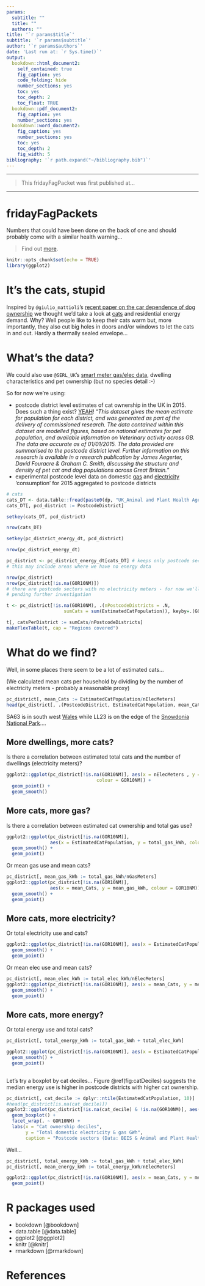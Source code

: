 ```yaml
---
params:
  subtitle: ""
  title: ""
  authors: ""
title: '`r params$title`'
subtitle: '`r params$subtitle`'
author: '`r params$authors`'
date: 'Last run at: `r Sys.time()`'
output:
  bookdown::html_document2:
    self_contained: true
    fig_caption: yes
    code_folding: hide
    number_sections: yes
    toc: yes
    toc_depth: 2
    toc_float: TRUE
  bookdown::pdf_document2:
    fig_caption: yes
    number_sections: yes
  bookdown::word_document2:
    fig_caption: yes
    number_sections: yes
    toc: yes
    toc_depth: 2
    fig_width: 5
bibliography: '`r path.expand("~/bibliography.bib")`'
---
```


<hr>

>This fridayFagPacket was first published at...

<hr>

# fridayFagPackets

Numbers that could have been done on the back of one and should probably come with a similar health warning...

>Find out [more](https://dataknut.github.io/fridayFagPackets/).

```r
knitr::opts_chunk$set(echo = TRUE)
library(ggplot2)

```

# It's the cats, stupid
Inspired by `@giulio_mattioli`'s [recent paper on the car dependence of dog ownership](https://twitter.com/giulio_mattioli/status/1466361022747455492) we thought we'd take a look at [cats](https://twitter.com/giulio_mattioli/status/1466710752606179331) and residential energy demand. Why? Well people like to keep their cats warm but, more importantly, they also cut big holes in doors and/or windows to let the cats in and out. Hardly a thermally sealed envelope...

# What's the data?

We could also use `@SERL_UK`'s [smart meter gas/elec data](https://twitter.com/dataknut/status/1466712963222540289?s=20), dwelling characteristics and pet ownership (but no species detail :-) 

So for now we're using:

 * postcode district level estimates of cat ownership in the UK in 2015. Does such a thing exist? [YEAH](https://data.gov.uk/dataset/febd29ff-7e7d-4f82-9908-031f7f0e0860/cat-population-per-postcode-district)! "_This dataset gives the mean estimate for population for each district, and was generated as part of the delivery of commissioned research. The data contained within this dataset are modelled figures, based on national estimates for pet population, and available information on Veterinary activity across GB. The data are accurate as of 01/01/2015. The data provided are summarised to the postcode district level. Further information on this research is available in a research publication by James Aegerter, David Fouracre & Graham C. Smith, discussing the structure and density of pet cat and dog populations across Great Britain._"
 * experimental postcode level data on domestic  [gas](https://www.gov.uk/government/collections/sub-national-gas-consumption-data) and [electricity](https://www.gov.uk/government/collections/sub-national-electricity-consumption-data) 'consumption' for 2015 aggregated to postcode districts

```r

# cats
cats_DT <- data.table::fread(paste0(dp, "UK_Animal and Plant Health Agency/APHA0372-Cat_Density_Postcode_District.csv"))
cats_DT[, pcd_district := PostcodeDistrict]

setkey(cats_DT, pcd_district)

nrow(cats_DT)

setkey(pc_district_energy_dt, pcd_district)

nrow(pc_district_energy_dt)

pc_district <- pc_district_energy_dt[cats_DT] # keeps only postcode sectors where we have cat data
# this may include areas where we have no energy data

nrow(pc_district)
nrow(pc_district[!is.na(GOR10NM)])
# there are postcode sectors with no electricity meters - for now we'll remove them
# pending further investigation

t <- pc_district[!is.na(GOR10NM), .(nPostcodeDistricts = .N,
                     sumCats = sum(EstimatedCatPopulation)), keyby=.(GOR10NM)]

t[, catsPerDistrict := sumCats/nPostcodeDistricts]
makeFlexTable(t, cap = "Regions covered")
```

# What do we find?

Well, in some places there seem to be a lot of estimated cats...

(We calculated mean cats per household by dividing by the number of electricity meters - probably a reasonable proxy)

```r
pc_district[, mean_Cats := EstimatedCatPopulation/nElecMeters]
head(pc_district[, .(PostcodeDistrict, EstimatedCatPopulation, mean_Cats, nPostcodes, nElecMeters)][order(-mean_Cats)])
```
SA63 is in south west [Wales](https://www.google.co.uk/maps/place/Clarbeston+Road+SA63/@51.8852685,-4.9147384,12z/data=!3m1!4b1!4m5!3m4!1s0x4868d5805b12efe5:0xca42ee4bc84a2f77!8m2!3d51.8900045!4d-4.8502065) while LL23 is on the edge of the [Snowdonia National Park](https://www.google.co.uk/maps/place/Bala+LL23/@52.8953768,-3.7752989,11z/data=!3m1!4b1!4m5!3m4!1s0x4865404ae1208f67:0x65a437b997c0dfb2!8m2!3d52.8825403!4d-3.6497989)....

## More dwellings, more cats?

Is there a correlation between estimated total cats and the number of dwellings (electricity meters)?

```r
ggplot2::ggplot(pc_district[!is.na(GOR10NM)], aes(x = nElecMeters , y = EstimatedCatPopulation, 
                                 colour = GOR10NM)) +
  geom_point() +
  geom_smooth()
```

## More cats, more gas?

Is there a correlation between estimated cat ownership and total gas use?

```r
ggplot2::ggplot(pc_district[!is.na(GOR10NM)], 
                aes(x = EstimatedCatPopulation, y = total_gas_kWh, colour = GOR10NM)) +
  geom_smooth() +
  geom_point()
```

Or mean gas use and mean cats?

```r
pc_district[, mean_gas_kWh := total_gas_kWh/nGasMeters]
ggplot2::ggplot(pc_district[!is.na(GOR10NM)], 
                aes(x = mean_Cats, y = mean_gas_kWh, colour = GOR10NM)) +
  geom_smooth() +
  geom_point()
```

## More cats, more electricity?

Or total electricity use and cats?

```r
ggplot2::ggplot(pc_district[!is.na(GOR10NM)], aes(x = EstimatedCatPopulation, y = total_elec_kWh, colour = GOR10NM)) +
  geom_smooth() +
  geom_point()
```

Or mean elec use and mean cats?

```r
pc_district[, mean_elec_kWh := total_elec_kWh/nElecMeters]
ggplot2::ggplot(pc_district[!is.na(GOR10NM)], aes(x = mean_Cats, y = mean_elec_kWh, colour = GOR10NM)) +
  geom_smooth() +
  geom_point()
```

## More cats, more energy?

Or total energy use and total cats?

```r
pc_district[, total_energy_kWh := total_gas_kWh + total_elec_kWh]

ggplot2::ggplot(pc_district[!is.na(GOR10NM)], aes(x = EstimatedCatPopulation, y = total_energy_kWh, colour = GOR10NM)) +
  geom_smooth() +
  geom_point()
  
```

Let's try a boxplot by cat deciles... Figure \@ref(fig:catDeciles) suggests the median energy use is higher in postcode districts with higher cat ownership.

```r
pc_district[, cat_decile := dplyr::ntile(EstimatedCatPopulation, 10)]
#head(pc_district[is.na(cat_decile)])
ggplot2::ggplot(pc_district[!is.na(cat_decile) & !is.na(GOR10NM)], aes(x = as.factor(cat_decile), y = total_energy_kWh/1000000)) +
  geom_boxplot() +
  facet_wrap(. ~ GOR10NM) +
  labs(x = "Cat ownership deciles",
       y = "Total domestic electricity & gas GWh",
       caption = "Postcode sectors (Data: BEIS & Animal and Plant Health Agency, 2015)")
```
Well...

```r
pc_district[, total_energy_kWh := total_gas_kWh + total_elec_kWh]
pc_district[, mean_energy_kWh := total_energy_kWh/nElecMeters]

ggplot2::ggplot(pc_district[!is.na(GOR10NM)], aes(x = mean_Cats, y = mean_energy_kWh)) +
  geom_point()
```

# R packages used

 * bookdown [@bookdown]
 * data.table [@data.table]
 * ggplot2 [@ggplot2]
 * knitr [@knitr]
 * rmarkdown [@rmarkdown]
 
# References
